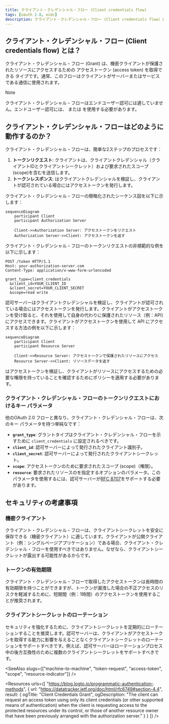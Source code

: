 ```yaml
---
title: クライアント・クレデンシャル・フロー (Client credentials flow)
tags: [oauth 2.0, oidc]
description: クライアント・クレデンシャル・フロー (Client credentials flow) は、機密クライアントが保護されたリソースにアクセスするためのアクセストークン (access token) を取得できるようにする OAuth 2.0 グラントタイプです。これは、マシン間 (サーバー間) の通信に適しています。
---
```


## クライアント・クレデンシャル・フロー (Client credentials flow) とは？

クライアント・クレデンシャル・フロー (Grant) は、機密クライアントが保護されたリソースにアクセスするための <Ref slug="access-token">アクセストークン (access token)</Ref> を取得できる <Ref slug="oauth-2.0-grant" /> タイプです。通常、このフローはクライアントがサーバーまたはサービスである<Ref slug="machine-to-machine" />通信に使用されます。

> [!Note]
> クライアント・クレデンシャル・フローはエンドユーザー認可には適していません。エンドユーザー認可には、<Ref slug="authentication-request" /> または <Ref slug="authorization-request" /> を使用する必要があります。

## クライアント・クレデンシャル・フローはどのように動作するのか？

クライアント・クレデンシャル・フローは、簡単な2ステップのプロセスです：

1. **トークンリクエスト**: クライアントは、クライアントクレデンシャル（クライアントIDとクライアントシークレット）および要求された<Ref slug="scope">スコープ (scope)</Ref>を含む<Ref slug="token-request" />を送信します。
2. **トークンレスポンス**: <Ref slug="authorization-server" /> はクライアントクレデンシャルを検証し、クライアントが認可されている場合にはアクセストークンを発行します。

クライアント・クレデンシャル・フローの簡略化されたシーケンス図を以下に示します：

```mermaid
sequenceDiagram
    participant Client
    participant Authorization Server

    Client->>Authorization Server: アクセストークンをリクエスト
    Authorization Server->>Client: アクセストークンを返す
```

クライアント・クレデンシャル・フローのトークンリクエストの非規範的な例を以下に示します：

```http
POST /token HTTP/1.1
Host: your-authorization-server.com
Content-Type: application/x-www-form-urlencoded

grant_type=client_credentials
  &client_id=YOUR_CLIENT_ID
  &client_secret=YOUR_CLIENT_SECRET
  &scope=read write
```

認可サーバーはクライアントクレデンシャルを検証し、クライアントが認可されている場合にはアクセストークンを発行します。クライアントがアクセストークンを受け取ると、それを使用して自身の代わりに保護されたリソース（例：API）にアクセスできます。クライアントがアクセストークンを使用して API にアクセスする方法の例を以下に示します：

```mermaid
sequenceDiagram
    participant Client
    participant Resource Server

    Client->>Resource Server: アクセストークンで保護されたリソースにアクセス
    Resource Server->>Client: リソースデータを返す
```

<Ref slug="resource-server" /> はアクセストークンを検証し、クライアントがリソースにアクセスするための必要な権限を持っていることを確認するために<Ref slug="access-control" />ポリシーを適用する必要があります。

### クライアント・クレデンシャル・フローのトークンリクエストにおけるキー パラメータ

他のOAuth 2.0 フローと異なり、クライアント・クレデンシャル・フローは、次のキー パラメータを持つ単純な<Ref slug="token-request" />です：

- **`grant_type`**: グラントタイプはクライアント・クレデンシャル・フローを示すために `client_credentials` に設定されるべきです。
- **`client_id`**: 認可サーバーによって発行されたクライアント識別子。
- **`client_secret`**: 認可サーバーによって発行されたクライアントシークレット。
- **`scope`**: アクセストークンのために要求された<Ref slug="scope">スコープ (scope)</Ref>（権限）。
- **`resource`**: 要求されたリソースの<Ref slug="resource-indicator" />を指定するオプションのパラメータ。このパラメータを使用するには、認可サーバーが[RFC 8707](https://datatracker.ietf.org/doc/html/rfc8707)をサポートする必要があります。

## セキュリティの考慮事項

### 機密クライアント

クライアント・クレデンシャル・フローは、クライアントシークレットを安全に保存できる<Ref slug="client" headingId="confidential-clients" />（機密クライアント）に適しています。クライアントが公開クライアント（例：シングルページアプリケーション）である場合、クライアント・クレデンシャル・フローを使用すべきではありません。なぜなら、クライアントシークレットが露出する可能性があるからです。

### トークンの有効期限

クライアント・クレデンシャル・フローで取得したアクセストークンは長時間の有効期限を持つことができますが、トークンが漏洩した場合の不正アクセスのリスクを軽減するために、短期間（例：1時間）のアクセストークンを使用することが推奨されます。

### クライアントシークレットのローテーション

セキュリティを強化するために、クライアントシークレットを定期的にローテーションすることを推奨します。認可サーバーは、クライアントがアクセストークンを取得する能力に影響を与えることなくクライアントシークレットのローテーションをサポートすべきです。例えば、認可サーバーはローテーションプロセス中の後方互換性のために複数のクライアントシークレットをサポートすべきです。

<SeeAlso slugs={["machine-to-machine", "token-request", "access-token", "scope", "resource-indicator"]} />

<Resources
  urls={[
    "https://blog.logto.io/programmatic-authentication-methods",
    { 
      url: "https://datatracker.ietf.org/doc/html/rfc6749#section-4.4",
      result: {
        ogTitle: "Client Credentials Grant",
        ogDescription: "The client can request an access token using only its client credentials (or other supported means of authentication) when the client is requesting access to the protected resources under its control, or those of another resource owner that have been previously arranged with the authorization server."
      }
    }
  ]}
/>
